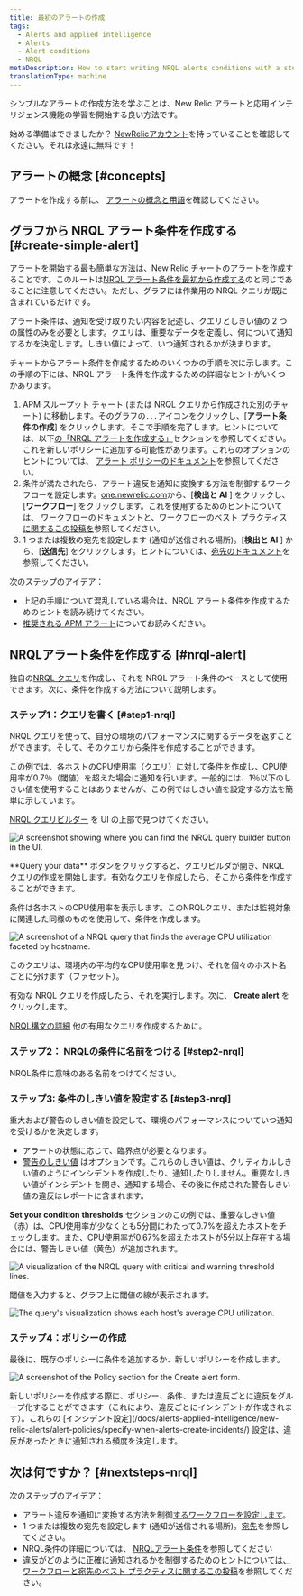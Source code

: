 ```yaml
---
title: 最初のアラートの作成
tags:
  - Alerts and applied intelligence
  - Alerts
  - Alert conditions
  - NRQL
metaDescription: How to start writing NRQL alerts conditions with a step-by-step user case.
translationType: machine
---
```







シンプルなアラートの作成方法を学ぶことは、New Relic アラートと応用インテリジェンス機能の学習を開始する良い方法です。

始める準備はできましたか？ [NewRelicアカウント](https://newrelic.com/signup)を持っていることを確認してください。それは永遠に無料です！

## アラートの概念 [#concepts]

アラートを作成する前に、 [アラートの概念と用語](/docs/alerts-applied-intelligence/applied-intelligence/incident-intelligence/basic-alerting-concepts)を確認してください。

## グラフから NRQL アラート条件を作成する [#create-simple-alert]

アラートを開始する最も簡単な方法は、New Relic チャートのアラートを作成することです。このルートは[NRQL アラート条件を最初から作成する](/docs/alerts-applied-intelligence/new-relic-alerts/alert-conditions/create-nrql-alert-conditions)のと同じであることに注意してください。ただし、グラフには作業用の NRQL クエリが既に含まれているだけです。

アラート条件は、通知を受け取りたい内容を記述し、クエリとしきい値の 2 つの属性のみを必要とします。クエリは、重要なデータを定義し、何について通知するかを決定します。しきい値によって、いつ通知されるかが決まります。

チャートからアラート条件を作成するためのいくつかの手順を次に示します。この手順の下には、NRQL アラート条件を作成するための詳細なヒントがいくつかあります。

1. APM スループット チャート (または NRQL クエリから作成された別のチャート) に移動します。そのグラフの`...`アイコンをクリックし、\[**アラート条件の作成**] をクリックします。そこで手順を完了します。ヒントについては、以下[の「NRQL アラートを作成する」](#nrql-alert)セクションを参照してください。これを新しいポリシーに追加する可能性があります。これらのオプションのヒントについては、 [アラート ポリシーのドキュメント](/docs/alerts-applied-intelligence/new-relic-alerts/alert-policies/specify-when-alerts-create-incidents/#preference-policy)を参照してください。
2. 条件が満たされたら、アラート違反を通知に変換する方法を制御するワークフローを設定します。[one.newrelic.com](https://one.newrelic.com)から、\[**検出と AI** ] をクリックし、\[**ワークフロー**] をクリックします。これを使用するためのヒントについては、 [ワークフローのドキュメント](/docs/alerts-applied-intelligence/applied-intelligence/incident-workflows/incident-workflows)と、ワークフロー[のベスト プラクティスに関するこの投稿を](https://discuss.newrelic.com/t/relic-solution-patterns-for-implementing-alerts-workflows/188605)参照してください。
3. 1 つまたは複数の宛先を設定します (通知が送信される場所)。\[**検出と AI** ] から、\[**送信先**] をクリックします。ヒントについては、[宛先のドキュメント](/docs/alerts-applied-intelligence/notifications/destinations)を参照してください。

次のステップのアイデア：

* 上記の手順について混乱している場合は、NRQL アラート条件を作成するためのヒントを読み続けてください。
* [推奨される APM アラート](/docs/alerts-applied-intelligence/new-relic-alerts/get-started/condition-recommendations)についてお読みください。

## NRQLアラート条件を作成する [#nrql-alert]

独自の[NRQL クエリ](/docs/query-your-data/nrql-new-relic-query-language/get-started/introduction-nrql-new-relics-query-language)を作成し、それを NRQL アラート条件のベースとして使用できます。次に、条件を作成する方法について説明します。

### ステップ1：クエリを書く [#step1-nrql]

NRQL クエリを使って、自分の環境のパフォーマンスに関するデータを返すことができます。そして、そのクエリから条件を作成することができます。

この例では、各ホストのCPU使用率（クエリ）に対して条件を作成し、CPU使用率が0.7％（閾値）を超えた場合に通知を行います。一般的には、1％以下のしきい値を使用することはありませんが、この例ではしきい値を設定する方法を簡単に示しています。

[NRQL クエリビルダー](/docs/query-your-data/explore-query-data/query-builder/use-advanced-nrql-mode-query-data/) を UI の上部で見つけてください。

<img
  title="A screenshot showing where you can find the NRQL query builder button in the UI."
  alt="A screenshot showing where you can find the NRQL query builder button in the UI."
  src={querybuilderAccess}
/>

<figcaption>
  **Query your data** ボタンをクリックすると、クエリビルダが開き、NRQL クエリの作成を開始します。有効なクエリを作成したら、そこから条件を作成することができます。
</figcaption>

条件は各ホストのCPU使用率を表示します。このNRQLクエリ、または監視対象に関連した同様のものを使用して、条件を作成します。

<img
  title="A screenshot of a NRQL query that finds the average CPU utilization faceted by hostname."
  alt="A screenshot of a NRQL query that finds the average CPU utilization faceted by hostname."
  src={nrqlQuery}
/>

<figcaption>
  このクエリは、環境内の平均的なCPU使用率を見つけ、それを個々のホスト名ごとに分けます（ファセット）。
</figcaption>

有効な NRQL クエリを作成したら、それを実行します。次に、 **Create alert** をクリックします。

[NRQL構文の詳細](/docs/query-your-data/nrql-new-relic-query-language/get-started/introduction-nrql-new-relics-query-language/#syntax) 他の有用なクエリを作成するために。

### ステップ2： NRQLの条件に名前をつける [#step2-nrql]

NRQL条件に意味のある名前をつけてください。

### ステップ3: 条件のしきい値を設定する [#step3-nrql]

重大および警告のしきい値を設定して、環境のパフォーマンスについていつ通知を受けるかを決定します。

* アラートの状態に応じて、臨界点が必要となります。
* [警告のしきい値](/docs/alerts-applied-intelligence/new-relic-alerts/alert-conditions/set-thresholds-alert-condition/#threshold-levels) はオプションです。これらのしきい値は、クリティカルしきい値のようにインシデントを作成したり、通知したりしません。重要なしきい値がインシデントを開き、通知する場合、その後に作成された警告しきい値の違反はレポートに含まれます。

**Set your condition thresholds** セクションのこの例では、重要なしきい値（赤）は、CPU使用率が少なくとも5分間にわたって0.7%を超えたホストをチェックします。また、CPU使用率が0.67%を超えたホストが5分以上存在する場合には、警告しきい値（黄色）が追加されます。

<img
  title="A visualization of the NRQL query with critical and warning threshold lines."
  alt="A visualization of the NRQL query with critical and warning threshold lines."
  src={nrqlSetThreshold}
/>

閾値を入力すると、グラフ上に閾値の線が表示されます。

<img
  title="The query's visualization shows each host's average CPU utilization."
  alt="The query's visualization shows each host's average CPU utilization."
  src={showNrqlGraph}
/>

### ステップ4：ポリシーの作成

最後に、既存のポリシーに条件を追加するか、新しいポリシーを作成します。

<img
  title="A screenshot of the Policy section for the Create alert form."
  alt="A screenshot of the Policy section for the Create alert form."
  src={nrqlCreatePolicy}
/>

<figcaption>
  新しいポリシーを作成する際に、ポリシー、条件、または違反ごとに違反をグループ化することができます（これにより、違反ごとにインシデントが作成されます）。これらの [インシデント設定](/docs/alerts-applied-intelligence/new-relic-alerts/alert-policies/specify-when-alerts-create-incidents/) 設定は、違反があったときに通知される頻度を決定します。
</figcaption>

## 次は何ですか？ [#nextsteps-nrql]

次のステップのアイデア：

* アラート違反を通知に変換する方法を制御[するワークフローを設定します](/docs/alerts-applied-intelligence/applied-intelligence/incident-workflows/incident-workflows)。
* 1 つまたは複数の宛先を設定します (通知が送信される場所)。[宛先](/docs/alerts-applied-intelligence/notifications/destinations)を参照してください。
* NRQL条件の詳細については、 [NRQLアラート条件](/docs/alerts-applied-intelligence/new-relic-alerts/alert-conditions/create-nrql-alert-conditions)を参照してください
* 違反がどのように正確に通知されるかを制御するためのヒントについて[は、ワークフローと宛先のベスト プラクティスに関するこの投稿](https://discuss.newrelic.com/t/relic-solution-patterns-for-implementing-alerts-workflows/188605)を参照してください。